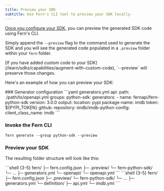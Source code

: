 ```yaml
---
title: Preview your SDK
subtitle: Use Fern's CLI tool to preview your SDK locally.
---
```


[Once you configure your SDK](/learn/sdks/reference/configuration), you can preview the generated SDK code using Fern's CLI.

Simply append the `--preview` flag to the command used to generate the SDK and you will see the generated code populated in a `.preview` folder within your `fern` folder.

<Tip title="Custom Code">
  [If you have added custom code to your SDK](/learn/sdks/capabilities/augment-with-custom-code), `--preview` will
  preserve those changes.
</Tip>

Here's an example of how you can preview your SDK:

<Steps>
### Generator configuration
```yaml generators.yml
api: 
  path: ./path/to/openapi.yml
groups:
  python-sdk:
    generators:
      - name: fernapi/fern-python-sdk
        version: 3.0.0
        output:
          location: pypi
          package-name: imdb
          token: ${PYPI_TOKEN}
        github:
          repository: imdb/imdb-python
        config:
          client_class_name: imdb
```

### Invoke the Fern CLI

```shell
fern generate --group python-sdk --preview
```

### Preview your SDK

The resulting folder structure will look like this:

<Tabs>
<Tab title="OpenAPI">
```shell {3-5}
fern/
  ├─ fern.config.json
  ├─ .preview/
    └─ fern-python-sdk/
      └─ ...
  ├─ generators.yml
  └─ openapi/
    └─ openapi.yml
```
</Tab>
<Tab title="Fern Definition">
```shell {3-5}
fern/
  ├─ fern.config.json
  ├─ .preview/
    └─ fern-python-sdk/
      └─ ...
  ├─ generators.yml
  └─ definition/
    ├─ api.yml
    └─ imdb.yml
```
</Tab>
</Tabs>
</Steps>
